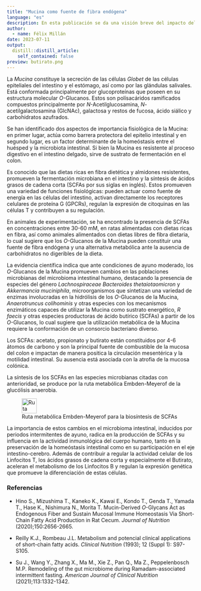 ```yaml
---
title: "Mucina como fuente de fibra endógena"
language: "es"
description: En esta publicación se da una visión breve del impacto del ayuno intermitente en el microbioma intestinal y la utilización de los O-Glucanos de la Mucina como fuente de fibra endógena y sustrato de fermentación para la síntesis de ácidos grasos de cadena corta.
author:
  - name: Félix Millán
date: 2023-07-11
output:
  distill::distill_article:
    self_contained: false
preview: butirato.png
---
```


La *Mucina* constituye la secreción de las células *Globet* de las células epiteliales del intestino y el estómago, así como por las glándulas salivales. Está conformada principalmente por glucoproteínas que poseen en su estructura molecular *O*-Glucanos. Estos son polísacáridos ramificados compuestos principalmente por *N*-Acetilglucosamina, *N*-acetilgalactosamina (GlcNAc), galactosa y restos de fucosa, ácido siálico y carbohidratos azufrados.

Se han identificado dos aspectos de importancia fisiológica de la Mucina: en primer lugar, actúa como barrera protectora del epitelio intestinal y en segundo lugar, es un factor determinante de la homeóstasis entre el huésped y la microbiota intestinal. Si bien la Mucina es resistente al proceso digestivo en el intestino delgado, sirve de sustrato de fermentación en el colon.

Es conocido que las dietas ricas en fibra dietética y almidones resistentes, promueven la fermentación microbiana en el intestino y la síntesis de ácidos grasos de cadena corta (SCFAs por sus siglas en inglés). Estos promueven una variedad de funciones fisiológicas: pueden actuar como fuente de energía en las células del intestino, activan directamente los receptores celulares de proteína G (GPCRs), regulan la expresión de citoquinas en las células T y contribuyen a su regulación.

En animales de experimentación, se ha encontrado la presencia de SCFAs en concentraciones entre 30-60 mM, en ratas alimentadas con dietas ricas en fibra, así como animales alimentados con dietas libres de fibra dietaria, lo cual sugiere que los *O*-Glucanos de la Mucina pueden constituir una fuente de fibra endógena y una alternativa metabólica ante la ausencia de carbohidratos no digeribles de la dieta.

La evidencia científica indica que ante condiciones de ayuno moderado, los *O*-Glucanos de la Mucina promueven cambios en las poblaciones microbianas del microbioma intestinal humano, destacando la presencia de especies del género *Lachnospiraceae* *Bacteroides thetaiotaomicron* y *Akkermancia muciniphila*, microorganismos que sintetizan una variedad de enzimas involucradas en la hidrólisis de los *O*-Glucanos de la Mucina, *Anaerotruncus colihominis* y otras especies con los mecanismos enzimáticos capaces de utilizar la Mucina como sustrato energético, *R faecis* y otras especies productoras de ácido butírico (SCFAs) a partir de los *O*-Glucanos, lo cual sugiere que la utilización metabólica de la Mucina requiere la conformación de un consorcio bacteriano diverso. 

Los SCFAs: acetato, propionato y butirato están constituidos por 4-6 átomos de carbono y son la principal fuente de combustible de la mucosa del colon e impactan de manera positica la circulación mesentérica y la motilidad intestinal. Su ausencia está asociada con la atrofia de la mucosa colónica.

La síntesis de los SCFAs en las especies microbianas citadas con anterioridad, se produce por la ruta metabólica Embden-Meyerof de la glucólisis anaerobia.

![Ruta metabólica Embden-Meyerof para la biosíntesis de SCFAs](butirato.png){width=40}

La importancia de estos cambios en el microbioma intestinal, inducidos por periodos intermitentes de ayuno, radica en la producción de SCFAs y su influencia en la actividad inmunológica del cuerpo humano, tanto en la preservación de la homeóstasis intestinal como en su participación en el eje intestino-cerebro. Además de contribuir a regular la actividad celular de los Linfocitos T, los ácidos grasos de cadena corta y especialmente el Butirato, aceleran el metabolismo de los Linfocitos B y regulan la expresión genética que promueve la diferenciación de estas células.

### Referencias

* Hino S., Mizushima T., Kaneko K., Kawai E., Kondo T., Genda T., Yamada T., Hase K., Nishimura N., Morita T. Mucin-Derived *O*-Glycans Act as Endogenous Fiber and Sustain Mucosal Immune Homeostasis Via Short-Chain Fatty Acid Production in Rat Cecum. *Journal of Nutrition* (2020);150:2656-2665.

* Reilly K.J., Rombeau J.L. Metabolism and potencial clinical applications of short-chain fatty acids. *Clinical Nutrition* (1993); 12 (Suppl 1): S97-S105.

* Su J., Wang Y., Zhang X., Ma M., Xie Z., Pan Q., Ma Z., Peppelenbosch M.P. Remodeling of the gut microbiome during Ramadam-associated intermittent fasting. *American Journal of Clinical Nutrition* (2021);113:1332-1342.